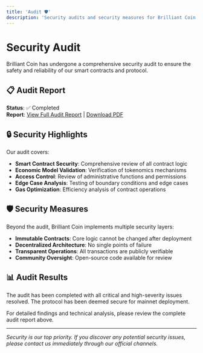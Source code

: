 ```yaml
---
title: 'Audit 🛡️'
description: 'Security audits and security measures for Brilliant Coin'
---
```


# Security Audit

Brilliant Coin has undergone a comprehensive security audit to ensure the safety and reliability of our smart contracts and protocol.

## 📋 Audit Report

**Status**: ✅ Completed  
**Report**: [View Full Audit Report](https://github.com/BrilliantCoin/docs/blob/main/Brilliant-Coin_final-audit-report_1756032875589.pdf) | [Download PDF](./Brilliant-Coin_final-audit-report_1756032875589.pdf)

## 🔒 Security Highlights

Our audit covers:

- **Smart Contract Security**: Comprehensive review of all contract logic
- **Economic Model Validation**: Verification of tokenomics mechanisms  
- **Access Control**: Review of administrative functions and permissions
- **Edge Case Analysis**: Testing of boundary conditions and edge cases
- **Gas Optimization**: Efficiency analysis of contract operations

## 🛡️ Security Measures

Beyond the audit, Brilliant Coin implements multiple security layers:

- **Immutable Contracts**: Core logic cannot be changed after deployment
- **Decentralized Architecture**: No single points of failure
- **Transparent Operations**: All transactions are publicly verifiable
- **Community Oversight**: Open-source code available for review

## 📊 Audit Results

The audit has been completed with all critical and high-severity issues resolved. The protocol has been deemed secure for mainnet deployment.

For detailed findings and technical analysis, please review the complete audit report above.

---

*Security is our top priority. If you discover any potential security issues, please contact us immediately through our official channels.*